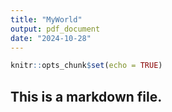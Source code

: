 ```yaml
---
title: "MyWorld"
output: pdf_document
date: "2024-10-28"
---
```


```r
knitr::opts_chunk$set(echo = TRUE)
```

## This is a markdown file.


